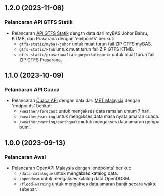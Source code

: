 ## 1.2.0 (2023-11-06)

### Pelancaran API GTFS Statik

- Pelancaran [API GTFS Statik](ms/realtime-api/gtfs-static) dengan data dari myBAS Johor Bahru, KTMB, dan Prasarana dengan 'endpoints' berikut:
  - `gtfs-static/mybas-johor` untuk muat turun fail ZIP GTFS myBAS.
  - `gtfs-static/ktmb` untuk muat turun fail ZIP GTFS KTMB.
  - `gtfs-static/prasarana?category=<kategori>` untuk muat turun fail ZIP GTFS Prasarana.

## 1.1.0 (2023-10-09)

### Pelancaran API Cuaca

- Pelancaran [Cuaca API](ms/realtime-api/weather) dengan data dari [MET Malaysia](https://www.met.gov.my/) dengan 'endpoints' berikut:
  - `/weather/forecast` untuk mengakses data ramalan umum 7 hari.
  - `/weather/warning` untuk mengakses data masa nyata amaran cuaca.
  - `/weather/warning/earthquake` untuk mengakses data amaran gempa bumi.

## 1.0.0 (2023-09-13)

### Pelancaran Awal

- Pelancaran OpenAPI Malaysia dengan 'endpoints' berikut:
  - `/data-catalogue` untuk mengakses katalog data.
  - `/opendosm` untuk mengakses katalog data OpenDOSM.
  - `/flood-warning` untuk mengakses data amaran banjir secara waktu sebenar.

[Belum Dikeluarkan]: #belum-dikeluarkan
[1.2.1]: #1.2.1---2023-11-13
